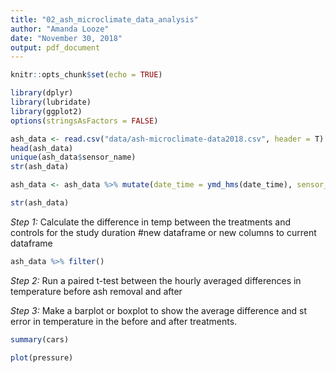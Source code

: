 ```yaml
---
title: "02_ash_microclimate_data_analysis"
author: "Amanda Looze"
date: "November 30, 2018"
output: pdf_document
---
```


```r
knitr::opts_chunk$set(echo = TRUE)
```

```r
library(dplyr)
library(lubridate)
library(ggplot2)
options(stringsAsFactors = FALSE)

ash_data <- read.csv("data/ash-microclimate-data2018.csv", header = T)
head(ash_data)
unique(ash_data$sensor_name)
str(ash_data)

ash_data <- ash_data %>% mutate(date_time = ymd_hms(date_time), sensor_sn = as.factor(sensor_sn), sensor_name = as.factor(sensor_name), ash_removal = as.factor(ash_removal))

str(ash_data)
```
*Step 1:* Calculate the difference in temp between the treatments and controls for the study duration #new dataframe or new columns to current dataframe
```r
ash_data %>% filter()

```

*Step 2:* Run a paired t-test between the hourly averaged differences in temperature before ash removal and after 

*Step 3:* Make a barplot or boxplot to show the average difference and st error in temperature in the before and after treatments. 
```r
summary(cars)
```

```r
plot(pressure)
```

